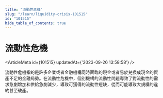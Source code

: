 ```yaml
---
title: "流動性危機"
slug: "/learn/liquidity-crisis-101515"
id: "101515"
hide_table_of_contents: true
---
```



# 流動性危機

<ArticleMeta id={101515} updatedAt={'2023-09-26 13:58:58'} />
<div className='border-solid border-b border-t-0 my-4 border-[var(--ifm-color-gray-300)]' />

流動性危機指的是許多企業或者金融機構同時面臨的現金或者易於兑換成現金的資產不足的金融局勢。在流動性危機中，個別機構的流動性問題導致了對流動性的需求急劇增加和供給急劇減少，導致可獲得的流動性短缺，從而可能導致大規模的違約甚至破產。
